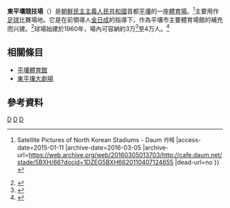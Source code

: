 {{Infobox venue
| name                   = 
| nickname               = 
| native_name            = 
| native_name_lang       = 
| fullname               = 
| former names           = 
| logo_image             = 
| logo_caption           = 
| image                  = East Pyongyang Stadium JS bin.jpg
| image_size             = 
| image_alt              = 
| caption                = 
| pushpin_map            = 
| pushpin_mapsize        = 
| pushpin_map_caption    = 
| pushpin_label_position = 
| pushpin_relief         = 
| address                = 
| location               = 
| coordinates            = <!-- {{Coord|LAT|LON|type:landmark|display=inline,title}} -->
| elevation              = <!-- {{cvt|...|ft|m}} or {{cvt|...|m|ft}} -->
| type                   = 
| genre                  = 
| broke_ground           = 
| built                  = 
| opened                 = <!-- {{Start date|YYYY|MM|DD|df=y}} -->
| renovated              = 
| expanded               = 
| closed                 = 
| demolished             = 
| owner                  = 
| operator               = 
| surface                = 
| scoreboard             = 
| production             = 
| cost                   = 
| architect              = 
| builder                = 
| project_manager        = 
| structural engineer    = 
| services engineer      = 
| general_contractor     = 
| main_contractors       = 
| seating_type           = 
| capacity               = 
| suites                 = 
| record_attendance      = 
| dimensions             = 
| field_shape            = 
| acreage                = 
| volume                 = 
| tenants                = 
| embedded               = 
| website                = <!-- {{URL|example.com}} -->
| publictransit          = 
}}
'''東平壤競技場'''（{{kor|k=동평양경기장|hj=東平壤競技場|rm=Tong-P'yŏngyang gyŏnggijang}}）是[[朝鮮民主主義人民共和國|朝鮮民主主義人民共和國]]首都[[平壤|平壤]]的一座[[體育場|體育場]]。<ref>{{Cite web |url=http://cafe.daum.net/stade/5BXH/66?docid=1DZEG5BXH6620110407124655 |title=세계의 주요 경기장 {{!}} Satellite Pictures of North Korean Stadiums - Daum 카페 |access-date=2015-01-11 |archive-date=2016-03-05 |archive-url=https://web.archive.org/web/20160305013703/http://cafe.daum.net/stade/5BXH/66?docid=1DZEG5BXH6620110407124655 |dead-url=no }}</ref>主要用作[[足球|足球]]比賽場地。它是在前領導人[[金日成|金日成]]的指導下，作為平壤市主要體育場館的補充而兴建。<ref>{{Cite web |url=http://ndfsk.dyndns.org/kuguk8/munon84-24.htm |title=김 정 일  체육을 발전시킬데 대하여 |accessdate=2015-01-11 |archive-date=2015-01-11 |archive-url=https://web.archive.org/web/20150111121952/http://ndfsk.dyndns.org/kuguk8/munon84-24.htm |dead-url=yes }}</ref>球場始建於1960年，場內可容納約3万<ref>{{Cite web |url=http://www.worldstadiums.com/asia/countries/north_korea.shtml |title=World Stadiums - Stadiums in North Korea |access-date=2015-01-11 |archive-date=2013-05-20 |archive-url=https://www.webcitation.org/6GkmApn1e?url=http://www.worldstadiums.com/asia/countries/north_korea.shtml |dead-url=yes }}</ref>至4万人。<ref>{{Cite web |url=http://nk.joins.com/dic/view.asp?idx=20001227232143 |title=주요체육시설 |access-date=2015-01-11 |archive-date=2016-03-04 |archive-url=https://web.archive.org/web/20160304120300/http://nk.joins.com/dic/view.asp?idx=20001227232143 |dead-url=no }}</ref>

==相關條目==
* [[平壤體育館|平壤體育館]]
* [[東平壤大劇場|東平壤大劇場]]

==參考資料==
{{reflist}}

{{Coord|39.0016|125.8328|type:landmark|display=title}}

[[Category:朝鮮足球場|D]]
[[Category:朝鮮體育場地|D]]
[[Category:平壤市建築物|D]]